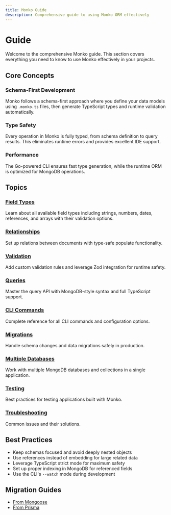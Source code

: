 ```yaml
---
title: Monko Guide
description: Comprehensive guide to using Monko ORM effectively
---
```


# Guide

Welcome to the comprehensive Monko guide. This section covers everything you need to know to use Monko effectively in your projects.

## Core Concepts

### Schema-First Development
Monko follows a schema-first approach where you define your data models using `.monko.ts` files, then generate TypeScript types and runtime validation automatically.

### Type Safety
Every operation in Monko is fully typed, from schema definition to query results. This eliminates runtime errors and provides excellent IDE support.

### Performance
The Go-powered CLI ensures fast type generation, while the runtime ORM is optimized for MongoDB operations.

## Topics

### [Field Types](/guide/field-types)
Learn about all available field types including strings, numbers, dates, references, and arrays with their validation options.

### [Relationships](/guide/relationships)  
Set up relations between documents with type-safe populate functionality.

### [Validation](/guide/validation)
Add custom validation rules and leverage Zod integration for runtime safety.

### [Queries](/guide/queries)
Master the query API with MongoDB-style syntax and full TypeScript support.

### [CLI Commands](/guide/cli)
Complete reference for all CLI commands and configuration options.

### [Migrations](/guide/migrations)
Handle schema changes and data migrations safely in production.

### [Multiple Databases](/guide/multiple-databases)
Work with multiple MongoDB databases and collections in a single application.

### [Testing](/guide/testing)
Best practices for testing applications built with Monko.

### [Troubleshooting](/guide/troubleshooting)
Common issues and their solutions.

## Best Practices

- Keep schemas focused and avoid deeply nested objects
- Use references instead of embedding for large related data
- Leverage TypeScript strict mode for maximum safety
- Set up proper indexing in MongoDB for referenced fields
- Use the CLI's `--watch` mode during development

## Migration Guides

- [From Mongoose](/guide/migration-from-mongoose)
- [From Prisma](/guide/migration-from-prisma)
